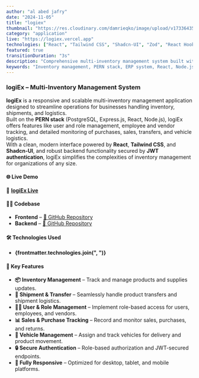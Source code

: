 ```yaml
---
author: "al abed jafry"
date: "2024-11-05"
title: "logiex"
thumbnail: "https://res.cloudinary.com/damrieqko/image/upload/v1733643514/aajafry/logiex.png"
category: "application"
live: "https://logiex.vercel.app"
technologies: ["React", "Tailwind CSS", "Shadcn-UI", "Zod", "React Hook Form", "Node.js", "Express.js", "PostgreSQL", "JWT"]
featured: true
transitionDuration: "3s"
description: "Comprehensive multi-inventory management system built with the PERN stack"
keywords: "Inventory management, PERN stack, ERP system, React, Node.js, Express.js, PostgreSQL, JWT, Tailwind CSS, Shadcn-UI, Zod, React Hook Form, Logistics, Product tracking"
---
```


### logiEx – Multi-Inventory Management System  
**logiEx** is a responsive and scalable multi-inventory management application designed to streamline operations for businesses handling inventory, shipments, and logistics.   
Built on the **PERN stack** (PostgreSQL, Express.js, React, Node.js), logiEx offers features like user and role management, employee and vendor tracking, and detailed monitoring of purchases, sales, transfers, and vehicle logistics.  
With a clean, modern interface powered by **React**, **Tailwind CSS**, and **Shadcn-UI**, and robust backend functionality secured by **JWT authentication**, logiEx simplifies the complexities of inventory management for organizations of any size.  


#### 🌐 Live Demo  
🔗 **[logiEx Live](https://logiex.vercel.app)**  


#### 🧑‍💻 Codebase  
- **Frontend** – [🔗 GitHub Repository](https://github.com/aajafry/logiex)  
- **Backend** – [🔗 GitHub Repository](https://github.com/aajafry/logiex_api)  


#### 🛠️ Technologies Used  
- **{frontmatter.technologies.join(", ")}**  


#### 🎯 Key Features  
- **📦 Inventory Management** – Track and manage products and supplies updates.  
- **🚚 Shipment & Transfer** – Seamlessly handle product transfers and shipment logistics.  
- **🧑‍💼 User & Role Management** – Implement role-based access for users, employees, and vendors.  
- **📊 Sales & Purchase Tracking** – Record and monitor sales, purchases, and returns.  
- **🚗 Vehicle Management** – Assign and track vehicles for delivery and product movement.  
- **🔒 Secure Authentication** – Role-based authorization and JWT-secured endpoints.  
- **📱 Fully Responsive** – Optimized for desktop, tablet, and mobile platforms.  
